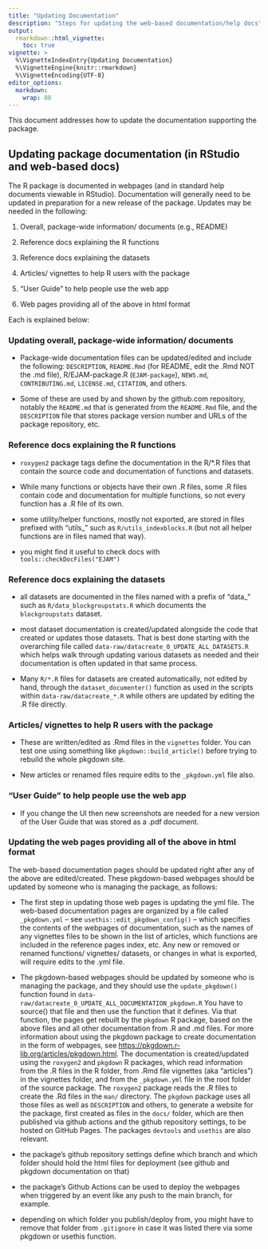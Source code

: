 ```yaml
---
title: "Updating Documentation"
description: "Steps for updating the web-based documentation/help docs"
output: 
  rmarkdown::html_vignette:
    toc: true
vignette: >
  %\VignetteIndexEntry{Updating Documentation}
  %\VignetteEngine{knitr::rmarkdown}
  %\VignetteEncoding{UTF-8}
editor_options:
  markdown:
    wrap: 80
---
```


This document addresses how to update the documentation supporting the package.

## Updating package documentation (in RStudio and web-based docs)

The R package is documented in webpages (and in standard help documents viewable in RStudio). Documentation will generally need to be updated in preparation for a new release of the package. Updates may be needed in the following:

1.  Overall, package-wide information/ documents (e.g., README)

2.  Reference docs explaining the R functions

3.  Reference docs explaining the datasets

4.  Articles/ vignettes to help R users with the package

5.  "User Guide" to help people use the web app

6.  Web pages providing all of the above in html format

Each is explained below:

### Updating overall, package-wide information/ documents

-   Package-wide documentation files can be updated/edited and include the following: `DESCRIPTION`, `README.Rmd` (for README, edit the .Rmd NOT the .md file), R/EJAM-package.R (`EJAM-package`), `NEWS.md`, `CONTRIBUTING.md`, `LICENSE.md`, `CITATION`, and others.

-   Some of these are used by and shown by the github.com repository, notably the `README.md` that is generated from the `README.Rmd` file, and the `DESCRIPTION` file that stores package version number and URLs of the package repository, etc.

###  Reference docs explaining the R functions

-   `roxygen2` package tags define the documentation in the R/\*.R files that contain the source code and documentation of functions and datasets.

-   While many functions or objects have their own .R files, some .R files contain code and documentation for multiple functions, so not every function has a .R file of its own.

-   some utility/helper functions, mostly not exported, are stored in files prefixed with "utils\_" such as `R/utils_indexblocks.R` (but not all helper functions are in files named that way).

- you might find it useful to check docs with `tools::checkDocFiles("EJAM")`

### Reference docs explaining the datasets

-   all datasets are documented in the files named with a prefix of "data\_" such as `R/data_blockgroupstats.R` which documents the `blockgroupstats` dataset.

-   most dataset documentation is created/updated alongside the code that created or updates those datasets. That is best done starting with the overarching file called `data-raw/datacreate_0_UPDATE_ALL_DATASETS.R` which helps walk through updating various datasets as needed and their documentation is often updated in that same process.

-   Many `R/*.R` files for datasets are created automatically, not edited by hand, through the `dataset_documenter()` function as used in the scripts within `data-raw/datacreate_*.R` while others are updated by editing the .R file directly.

### Articles/ vignettes to help R users with the package

-   These are written/edited as .Rmd files in the `vignettes` folder. You can test one using something like `pkgdown::build_article()` before trying to rebuild the whole pkgdown site.

-   New articles or renamed files require edits to the `_pkgdown.yml` file also.

### "User Guide" to help people use the web app

-   If you change the UI then new screenshots are needed for a new version of the User Guide that was stored as a .pdf document.

### Updating the web pages providing all of the above in html format

The web-based documentation pages should be updated right after any of the above are edited/created. These pkgdown-based webpages should be updated by someone who is managing the package, as follows:

-   The first step in updating those web pages is updating the yml file. The web-based documentation pages are organized by a file called `_pkgdown.yml` -- see `usethis::edit_pkgdown_config()` -- which specifies the contents of the webpages of documentation, such as the names of any vignettes files to be shown in the list of articles, which functions are included in the reference pages index, etc. Any new or removed or renamed functions/ vignettes/ datasets, or changes in what is exported, will require edits to the .yml file.

-   The pkgdown-based webpages should be updated by someone who is managing the package, and they should use the `update_pkgdown()` function found in `data-raw/datacreate_0_UPDATE_ALL_DOCUMENTATION_pkgdown.R` You have to source() that file and then use the function that it defines. Via that function, the pages get rebuilt by the `pkgdown` R package, based on the above files and all other documentation from .R and .md files. For more information about using the pkgdown package to create documentation in the form of webpages, see <https://pkgdown.r-lib.org/articles/pkgdown.html>. The documentation is created/updated using the `roxygen2` and `pkgdown` R packages, which read information from the .R files in the R folder, from .Rmd file vignettes (aka "articles") in the vignettes folder, and from the `_pkgdown.yml` file in the root folder of the source package. The `roxygen2` package reads the .R files to create the .Rd files in the `man/` directory. The `pkgdown` package uses all those files as well as `DESCRIPTION` and others, to generate a website for the package, first created as files in the `docs/` folder, which are then published via github actions and the github repository settings, to be hosted on GitHub Pages. The packages `devtools` and `usethis` are also relevant.

-   the package's github repository settings define which branch and which folder should hold the html files for deployment (see github and pkgdown documentation on that)

-   the package's Github Actions can be used to deploy the webpages when triggered by an event like any push to the main branch, for example.

-   depending on which folder you publish/deploy from, you might have to remove that folder from `.gitignore` in case it was listed there via some pkgdown or usethis function.
